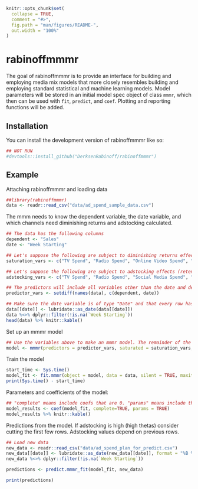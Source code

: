 
```r
knitr::opts_chunk$set(
  collapse = TRUE,
  comment = "#>",
  fig.path = "man/figures/README-",
  out.width = "100%"
)
```
  
# rabinoffmmmr

<!-- badges: start -->
<!-- badges: end -->

The goal of rabinoffmmmr is to provide an interface for building and employing media mix models that more closely resembles building and employing standard statistical and machine learning models. Model parameters will be stored in an initial model spec object of class `mmmr`, which then can be used with `fit`, `predict`, and `coef`. Plotting and reporting functions will be added.

## Installation

You can install the development version of rabinoffmmmr like so:

``` r
## NOT RUN
#devtools::install_github("DerksenRabinoff/rabinoffmmmr")
```

## Example

Attaching rabinoffmmmr and loading data

```r
##library(rabinoffmmmr)
data <- readr::read_csv("data/ad_spend_sample_data.csv")
```
 
The mmm needs to know the dependent variable, the date variable, and which channels need diminishing returns and adstocking calculated.

```r
## The data has the following columns
dependent <- "Sales"
date <- "Week Starting"

## Let's suppose the following are subject to diminishing returns effects
saturation_vars <- c("TV Spend", "Radio Spend", "Online Video Spend", "Social Media Spend")

## Let's suppose the following are subject to adstocking effects (retention in consumer memory)
adstocking_vars <- c("TV Spend", "Radio Spend", "Social Media Spend", "Search Ads Spend", "Direct Mail Spend")

## The predictors will include all variables other than the date and dependent variable
predictor_vars <- setdiff(names(data), c(dependent, date))

## Make sure the date variable is of type "Date" and that every row has a date
data[[date]] <- lubridate::as_date(data[[date]])
data %<>% dplyr::filter(!is.na(`Week Starting`))
head(data) %>% knitr::kable()
```
 
Set up an mmmr model
```r
## Use the variables above to make an mmmr model. The remainder of the variables will use default values
model <- mmmr(predictors = predictor_vars, saturated = saturation_vars, adstocked = adstocking_vars, dep_col = dependent, date_col = date)
```
 
Train the model
```r
start_time <- Sys.time()
model_fit <- fit.mmmr(object = model, data = data, silent = TRUE, maxiter = 1)
print(Sys.time() - start_time)
``` 

Parameters and coefficients of the model:
```r
## "complete" means include coefs that are 0. "params" means include the alpha, gamma, and theta parameters of the fit.
model_results <- coef(model_fit, complete=TRUE, params = TRUE)
model_results %>% knitr::kable()
```

Predictions from the model. If adstocking is high (high thetas) consider cutting the first few rows. Adstocking values depend on previous rows.
```r
## Load new data
new_data <- readr::read_csv("data/ad_spend_plan_for_predict.csv")
new_data[[date]] <- lubridate::as_date(new_data[[date]], format = "%B %d, %Y")
new_data %<>% dplyr::filter(!is.na(`Week Starting`))

predictions <- predict.mmmr_fit(model_fit, new_data)

print(predictions)
```
